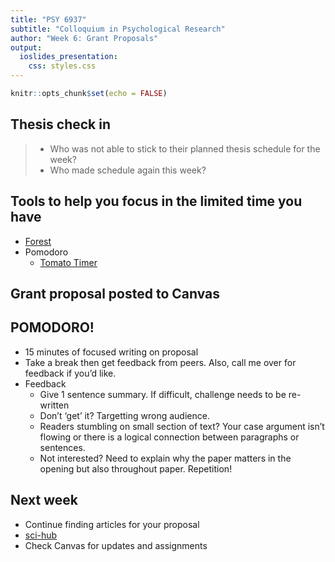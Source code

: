 ```yaml
---
title: "PSY 6937"
subtitle: "Colloquium in Psychological Research"
author: "Week 6: Grant Proposals"
output:
  ioslides_presentation:
    css: styles.css
---
```


```r
knitr::opts_chunk$set(echo = FALSE)
```
## Thesis check in
> - Who was not able to stick to their planned thesis schedule for the week?
> - Who made schedule again this week?

## Tools to help you focus in the limited time you have
- [Forest](https://www.forestapp.cc/en/)
- Pomodoro
    - [Tomato Timer](https://tomato-timer.com)
    
## Grant proposal posted to Canvas

## POMODORO!
- 15 minutes of focused writing on proposal
- Take a break then get feedback from peers. Also, call me over for feedback if you'd like.
- Feedback
    - Give 1 sentence summary. If difficult, challenge needs to be re-written
    - Don't 'get' it? Targetting wrong audience.
    - Readers stumbling on small section of text? Your case argument isn't flowing or there is a logical connection between paragraphs or sentences.
    - Not interested? Need to explain why the paper matters in the opening but also throughout paper. Repetition!


## Next week
- Continue finding articles for your proposal 
- [sci-hub](https://sci-hub.tw)
- Check Canvas for updates and assignments
